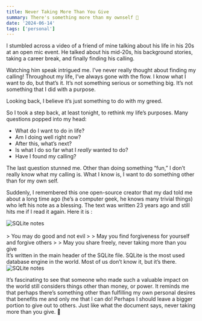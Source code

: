 ```yaml
---
title: Never Taking More Than You Give
summary: There's something more than my ownself 🙂
date: '2024-06-14'
tags: ['personal']
---
```


I stumbled across a video of a friend of mine talking about his life in his 20s at an open mic event. He talked about his mid-20s, his background stories, taking a career break, and finally finding his calling.

Watching him speak intrigued me. I’ve never really thought about finding my calling! Throughout my life, I’ve always gone with the flow. I know what I want to do, but that’s it. It’s not something serious or something big. It’s not something that I did with a purpose.

Looking back, I believe it’s just something to do with my greed.

So I took a step back, at least tonight, to rethink my life’s purposes. Many questions popped into my head:

- What do I want to do in life?
- Am I doing well right now?
- After this, what’s next?
- Is what I do so far what I *really* wanted to do?
- Have I found my calling?

The last question stunned me. Other than doing something “fun,” I don’t really know what my calling is. What I know is, I want to do something other than for my own self.

Suddenly, I remembered this one open-source creator that my dad told me about a long time ago (he’s a computer geek, he knows many trivial things) who left his note as a blessing. The text was written 23 years ago and still hits me if I read it again. Here it is :

<div className="border-lg flex w-full items-center justify-center flex-col !space-y-1">
  <img src="/static/images/never-taking-more-than-you-give/sqlite-notes.png" className="rounded-lg" alt="SQLite notes" />
</div>

<br/>
> You may do good and not evil
>
> May you find forgiveness for yourself and forgive others
>
> May you share freely, never taking more than you give

<br/>
It’s written in the main header of the SQLite file. SQLite is the most used database engine in the world. Most of us don’t know it, but it’s there.

<div className="border-lg flex w-full items-center justify-center flex-col !space-y-1">
  <img src="/static/images/never-taking-more-than-you-give/sqlite-usage.png" className="rounded-lg" alt="SQLite notes" />
</div>

It’s fascinating to see that someone who made such a valuable impact on the world still considers things other than money, or power. It reminds me that perhaps there’s something other than fulfilling my own personal desires that benefits me and only me that I can do! Perhaps I should leave a bigger portion to give out to others. Just like what the document says, never taking more than you give. 🙂

